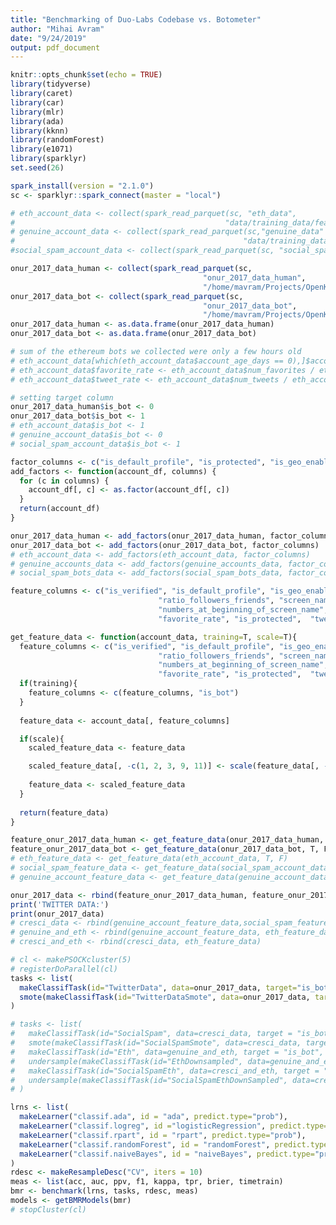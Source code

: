 ```yaml
---
title: "Benchmarking of Duo-Labs Codebase vs. Botometer"
author: "Mihai Avram"
date: "9/24/2019"
output: pdf_document
---
```


```r
knitr::opts_chunk$set(echo = TRUE)
library(tidyverse)
library(caret)
library(car)
library(mlr)
library(ada)
library(kknn)
library(randomForest)
library(e1071)
library(sparklyr)
set.seed(26)
```

```r
spark_install(version = "2.1.0")
sc <- sparklyr::spark_connect(master = "local")
```

```r
# eth_account_data <- collect(spark_read_parquet(sc, "eth_data",
#                                               "data/training_data/featurized/eth-bots/accounts/data"))$data.frame
# genuine_account_data <- collect(spark_read_parquet(sc,"genuine_data" ,
#                                                   "data/training_data/featurized/genuine-accounts/accounts/data"))$data.frame
#social_spam_account_data <- collect(spark_read_parquet(sc, "social_spam_data",                                             #"data/training_data/featurized/bots/accounts/data"))$data.frame

onur_2017_data_human <- collect(spark_read_parquet(sc, 
                                           "onur_2017_data_human",
                                           "/home/mavram/Projects/OpenKasm/TwitterReposAnalysis/output-analysis/onur-2017/humans/"))
onur_2017_data_bot <- collect(spark_read_parquet(sc, 
                                           "onur_2017_data_bot",
                                           "/home/mavram/Projects/OpenKasm/TwitterReposAnalysis/output-analysis/onur-2017/bots/"))
onur_2017_data_human <- as.data.frame(onur_2017_data_human)
onur_2017_data_bot <- as.data.frame(onur_2017_data_bot)
```

```r
# sum of the ethereum bots we collected were only a few hours old
# eth_account_data[which(eth_account_data$account_age_days == 0),]$account_age_days <- 1
# eth_account_data$favorite_rate <- eth_account_data$num_favorites / eth_account_data$account_age_days
# eth_account_data$tweet_rate <- eth_account_data$num_tweets / eth_account_data$account_age_days

# setting target column
onur_2017_data_human$is_bot <- 0
onur_2017_data_bot$is_bot <- 1
# eth_account_data$is_bot <- 1
# genuine_account_data$is_bot <- 0
# social_spam_account_data$is_bot <- 1

```

```r
factor_columns <- c("is_default_profile", "is_protected", "is_geo_enabled", "is_verified", "is_bot")
add_factors <- function(account_df, columns) {
  for (c in columns) {
    account_df[, c] <- as.factor(account_df[, c])
  }
  return(account_df)
}

onur_2017_data_human <- add_factors(onur_2017_data_human, factor_columns)
onur_2017_data_bot <- add_factors(onur_2017_data_bot, factor_columns)
# eth_account_data <- add_factors(eth_account_data, factor_columns)
# genuine_accounts_data <- add_factors(genuine_accounts_data, factor_columns)
# social_spam_bots_data <- add_factors(social_spam_bots_data, factor_columns)
```

```r
feature_columns <- c("is_verified", "is_default_profile", "is_geo_enabled",
                                 "ratio_followers_friends", "screen_name_entropy",
                                 "numbers_at_beginning_of_screen_name", "numbers_at_end_of_screen_name",
                                 "favorite_rate", "is_protected",  "tweet_rate", "is_bot")

get_feature_data <- function(account_data, training=T, scale=T){
  feature_columns <- c("is_verified", "is_default_profile", "is_geo_enabled",
                                 "ratio_followers_friends", "screen_name_entropy",
                                 "numbers_at_beginning_of_screen_name", "numbers_at_end_of_screen_name",
                                 "favorite_rate", "is_protected",  "tweet_rate")
  if(training){
    feature_columns <- c(feature_columns, "is_bot")
  }
  
  feature_data <- account_data[, feature_columns]

  if(scale){
    scaled_feature_data <- feature_data

    scaled_feature_data[, -c(1, 2, 3, 9, 11)] <- scale(feature_data[, -c(1, 2, 3, 9, 11)]) 
    
    feature_data <- scaled_feature_data
  }
  
  return(feature_data)
}

feature_onur_2017_data_human <- get_feature_data(onur_2017_data_human, T, F)
feature_onur_2017_data_bot <- get_feature_data(onur_2017_data_bot, T, F)
# eth_feature_data <- get_feature_data(eth_account_data, T, F)
# social_spam_feature_data <- get_feature_data(social_spam_account_data, T, F)
# genuine_account_feature_data <- get_feature_data(genuine_account_data, T, F)
```

```r
onur_2017_data <- rbind(feature_onur_2017_data_human, feature_onur_2017_data_bot)
print('TWITTER DATA:')
print(onur_2017_data)
# cresci_data <- rbind(genuine_account_feature_data,social_spam_feature_data)
# genuine_and_eth <- rbind(genuine_account_feature_data, eth_feature_data)
# cresci_and_eth <- rbind(cresci_data, eth_feature_data)
```

```r
# cl <- makePSOCKcluster(5)
# registerDoParallel(cl)
tasks <- list( 
  makeClassifTask(id="TwitterData", data=onur_2017_data, target="is_bot", positive="1"),
  smote(makeClassifTask(id="TwitterDataSmote", data=onur_2017_data, target="is_bot", positive="1"), rate=1.33)
)

# tasks <- list( 
#   makeClassifTask(id="SocialSpam", data=cresci_data, target = "is_bot", positive = "1"),
#   smote(makeClassifTask(id="SocialSpamSmote", data=cresci_data, target = "is_bot", positive = "1"), rate=1.33),
#   makeClassifTask(id="Eth", data=genuine_and_eth, target = "is_bot", positive = "1"),
#   undersample(makeClassifTask(id="EthDownsampled", data=genuine_and_eth, target = "is_bot", positive = "1"), rate=0.5),
#   makeClassifTask(id="SocialSpamEth", data=cresci_and_eth, target = "is_bot", positive = "1"),
#   undersample(makeClassifTask(id="SocialSpamEthDownSampled", data=cresci_and_eth, target = "is_bot", positive = "1"), rate=.33)
# )

lrns <- list(
  makeLearner("classif.ada", id = "ada", predict.type="prob"), 
  makeLearner("classif.logreg", id ="logisticRegression", predict.type="prob"), 
  makeLearner("classif.rpart", id = "rpart", predict.type="prob"),
  makeLearner("classif.randomForest", id = "randomForest", predict.type="prob"),
  makeLearner("classif.naiveBayes", id = "naiveBayes", predict.type="prob")
)
rdesc <- makeResampleDesc("CV", iters = 10)
meas <- list(acc, auc, ppv, f1, kappa, tpr, brier, timetrain)
bmr <- benchmark(lrns, tasks, rdesc, meas)
models <- getBMRModels(bmr)
# stopCluster(cl)
```
